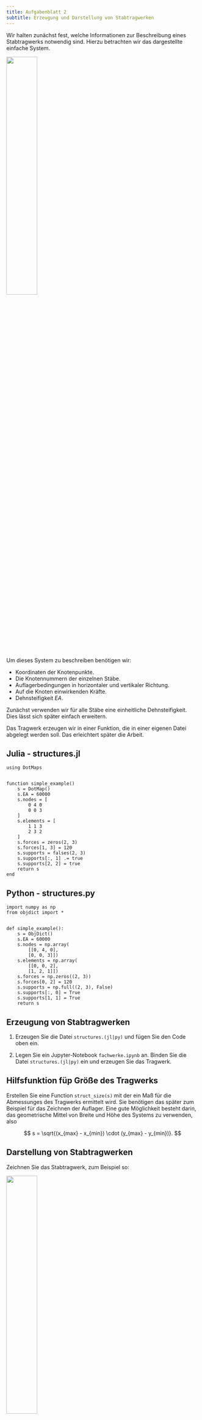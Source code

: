 ```yaml
---
title: Aufgabenblatt 2
subtitle: Erzeugung und Darstellung von Stabtragwerken
---
```


Wir halten zunächst fest, welche Informationen zur Beschreibung eines Stabtragwerks notwendig sind. Hierzu betrachten wir das dargestellte einfache System.

![](bilder/beispiel.svg){fig-align="center" width="40%"}

Um dieses System zu beschreiben benötigen wir:

- Koordinaten der Knotenpunkte.
- Die Knotennummern der einzelnen Stäbe.
- Auflagerbedingungen in horizontaler und vertikaler Richtung.
- Auf die Knoten einwirkenden Kräfte.
- Dehnsteifigkeit $EA$.

Zunächst verwenden wir für alle Stäbe eine einheitliche Dehnsteifigkeit. Dies lässt sich später einfach erweitern.

Das Tragwerk erzeugen wir in einer Funktion, die in einer eigenen Datei abgelegt werden soll. Das erleichtert später die Arbeit.

::: {.panel-tabset}
## Julia - structures.jl

``` .julia
using DotMaps


function simple_example()    
    s = DotMap()
    s.EA = 60000    
    s.nodes = [
        0 4 0
        0 0 3
    ]    
    s.elements = [
        1 1 3
        2 3 2
    ]
    s.forces = zeros(2, 3)
    s.forces[1, 3] = 120
    s.supports = falses(2, 3)
    s.supports[:, 1] .= true
    s.supports[2, 2] = true
    return s
end
```

## Python - structures.py

``` .python
import numpy as np
from objdict import *


def simple_example():
    s = ObjDict()
    s.EA = 60000
    s.nodes = np.array(
        [[0, 4, 0],
        [0, 0, 3]])
    s.elements = np.array(
        [[0, 0, 2],
        [1, 2, 1]])
    s.forces = np.zeros((2, 3))
    s.forces[0, 2] = 120
    s.supports = np.full((2, 3), False)
    s.supports[:, 0] = True
    s.supports[1, 1] = True
    return s
```
:::

## Erzeugung von Stabtragwerken

1. Erzeugen Sie die Datei `structures.(jl|py)` und fügen Sie den Code oben ein.

1. Legen Sie ein Jupyter-Notebook `fachwerke.ipynb` an. Binden Sie die Datei `structures.(jl|py)` ein und erzeugen Sie das Tragwerk.

## Hilfsfunktion füp Größe des Tragwerks

Erstellen Sie eine Function `struct_size(s)` mit der ein Maß für die Abmessunges des Tragwerks ermittelt wird. Sie benötigen das später zum Beispiel für das Zeichnen der Auflager. Eine gute Möglichkeit besteht darin, das geometrische Mittel von Breite und Höhe des Systems zu verwenden, also

$$
    s = \sqrt{(x_{max} - x_{min}) \cdot (y_{max} - y_{min})}.
$$

## Darstellung von Stabtragwerken

Zeichnen Sie das Stabtragwerk, zum Beispiel so:

![](bilder/beispiel-matlab.svg){fig-align="center" width="40%"}

Es bietet sich an, den Code zunächst einfach in das Jupyter-Notebook zu schreiben und am Schluss in eine Funktion `draw_system(s)` zu verschieben. Gehen Sie in den folgenden Schritten vor:

1. Knoten
1. Stäbe
1. Kräfte 
1. Auflager

## Anwendungsbeispiel

Erstellen Sie das Modell einer interessanten ebenen Fachwerkstruktur, für die Sie später Verformungen und Schnittgrößen berechnen möchten. Beachten Sie, dass es in mit einer Programmiersprache möglich ist, regelmäßige Tragwerke mit nur wenigen Anweisungen zu erzeugen, selbst wenn diese viele Knoten und Stäbe besitzen.

Hier ein paar Bilder zur Anregung.

::: {layout="[[1,-0.1,1.8], [1]]"}
![](bilder/FWKranAufgabe.png)

![](bilder/L-Polonceaudachstuhl.png)

![](bilder/image002.jpg)
:::

